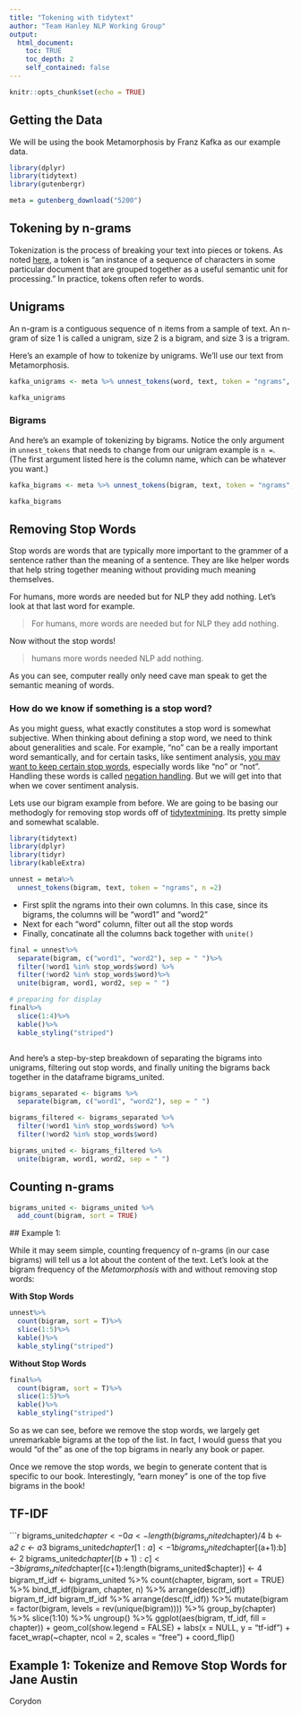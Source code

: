 ```yaml
---
title: "Tokening with tidytext"
author: "Team Hanley NLP Working Group"
output:
  html_document:
    toc: TRUE
    toc_depth: 2
    self_contained: false
---
```


```r
knitr::opts_chunk$set(echo = TRUE)
```

## Getting the Data

We will be using the book Metamorphosis by Franz Kafka as our example data. 

```r

library(dplyr)
library(tidytext)
library(gutenbergr)

meta = gutenberg_download("5200")

```
## Tokening by n-grams

Tokenization is the process of breaking your text into pieces or tokens. As noted [here](https://nlp.stanford.edu/IR-book/html/htmledition/tokenization-1.html), a token is "an instance of a sequence of characters in some particular document that are grouped together as a useful semantic unit for processing." In practice, tokens often refer to words. 

## Unigrams

An n-gram is a contiguous sequence of n items from a sample of text. An n-gram of size 1 is called a unigram, size 2 is a bigram, and size 3 is a trigram. 

Here's an example of how to tokenize by unigrams. We'll use our text from Metamorphosis.

```r


kafka_unigrams <- meta %>% unnest_tokens(word, text, token = "ngrams", n = 1)

kafka_unigrams

```

### Bigrams

And here's an example of tokenizing by bigrams. Notice the only argument in `unnest_tokens` that needs to change from our unigram example is `n =`. (The first argument listed here is the column name, which can be whatever you want.)

```r

kafka_bigrams <- meta %>% unnest_tokens(bigram, text, token = "ngrams", n = 2)

kafka_bigrams

```


## Removing Stop Words
Stop words are words that are typically more important to the grammer of a sentence rather than the meaning of a sentence. They are like helper words that help string together meaning without providing much meaning themselves. 

For humans, more words are needed but for NLP they add nothing. Let's look at that last word for example.

>For humans, more words are needed but for NLP they add nothing.

Now without the stop words!

>humans more words needed NLP add nothing.

As you can see, computer really only need cave man speak to get the semantic meaning of words.

### How do we know if something is a stop word?
As you might guess, what exactly constitutes a stop word is somewhat subjective. When thinking about defining a stop word, we need to think about generalities and scale. For example, "no" can be a really important word semantically, and for certain tasks, like sentiment analysis, [you may want to keep certain stop words](https://medium.com/@limavallantin/why-is-removing-stop-words-not-always-a-good-idea-c8d35bd77214), especially words like "no" or "not". Handling these words is called [negation handling](https://towardsdatascience.com/sentiment-analysis-in-r-good-vs-not-good-handling-negations-2404ec9ff2ae). But we will get into that when we cover sentiment analysis.   

Lets use our bigram example from before. We are going to be basing our methodogly for removing stop words off of [tidytextmining](https://www.tidytextmining.com/ngrams.html#counting-and-filtering-n-grams). Its pretty simple and somewhat scalable.

```r
library(tidytext)
library(dplyr)
library(tidyr)
library(kableExtra)

unnest = meta%>%
  unnest_tokens(bigram, text, token = "ngrams", n =2)
```


- First split the ngrams into their own columns. In this case, since its bigrams, the columns will be "word1" and "word2"
- Next for each "word" column, filter out all the stop words
- Finally, concatinate all the columns back together with `unite()`

```r

final = unnest%>%
  separate(bigram, c("word1", "word2"), sep = " ")%>%
  filter(!word1 %in% stop_words$word) %>%
  filter(!word2 %in% stop_words$word)%>%
  unite(bigram, word1, word2, sep = " ")

# preparing for display
final%>%
  slice(1:4)%>%
  kable()%>%
  kable_styling("striped")



```

And here's a step-by-step breakdown of separating the bigrams into unigrams, filtering out stop words, and finally uniting the bigrams back together in the dataframe bigrams_united.

```r
bigrams_separated <- bigrams %>%
  separate(bigram, c("word1", "word2"), sep = " ")

bigrams_filtered <- bigrams_separated %>%
  filter(!word1 %in% stop_words$word) %>%
  filter(!word2 %in% stop_words$word)

bigrams_united <- bigrams_filtered %>%
  unite(bigram, word1, word2, sep = " ") 
```

## Counting n-grams

```r
bigrams_united <- bigrams_united %>%
  add_count(bigram, sort = TRUE)
```

 ## Example 1:

While it may seem simple, counting frequency of n-grams (in our case bigrams) will tell us a lot about the content of the text. Let's look at the bigram frequency of the *Metamorphosis* with and without removing stop words:

**With Stop Words**
```r
unnest%>%
  count(bigram, sort = T)%>%
  slice(1:5)%>%
  kable()%>%
  kable_styling("striped")
```

**Without Stop Words**
```r
final%>%
  count(bigram, sort = T)%>%
  slice(1:5)%>%
  kable()%>%
  kable_styling("striped")
```


So as we can see, before we remove the stop words, we largely get unremarkable bigrams at the top of the list. In fact, I would guess that you would "of the" as one of the top bigrams in nearly any book or paper. 


Once we remove the stop words, we begin to generate content that is specific to our book. Interestingly, "earn money" is one of the top five bigrams in the book!



## TF-IDF

```r
bigrams_united$chapter <- 0
a <- length(bigrams_united$chapter)/4
b <- a*2
c <- a*3
bigrams_united$chapter[1:a] <- 1
bigrams_united$chapter[(a+1):b] <- 2
bigrams_united$chapter[(b+1):c] <- 3
bigrams_united$chapter[(c+1):length(bigrams_united$chapter)] <- 4
bigram_tf_idf <- bigrams_united %>%
  count(chapter, bigram, sort = TRUE) %>%
  bind_tf_idf(bigram, chapter, n) %>%
  arrange(desc(tf_idf))
bigram_tf_idf
bigram_tf_idf %>%
  arrange(desc(tf_idf)) %>%
  mutate(bigram = factor(bigram, levels = rev(unique(bigram)))) %>% 
  group_by(chapter) %>% 
  slice(1:10) %>% 
  ungroup() %>%
  ggplot(aes(bigram, tf_idf, fill = chapter)) +
  geom_col(show.legend = FALSE) +
  labs(x = NULL, y = "tf-idf") +
  facet_wrap(~chapter, ncol = 2, scales = "free") +
  coord_flip()


## Example 1: Tokenize and Remove Stop Words for Jane Austin
Corydon

